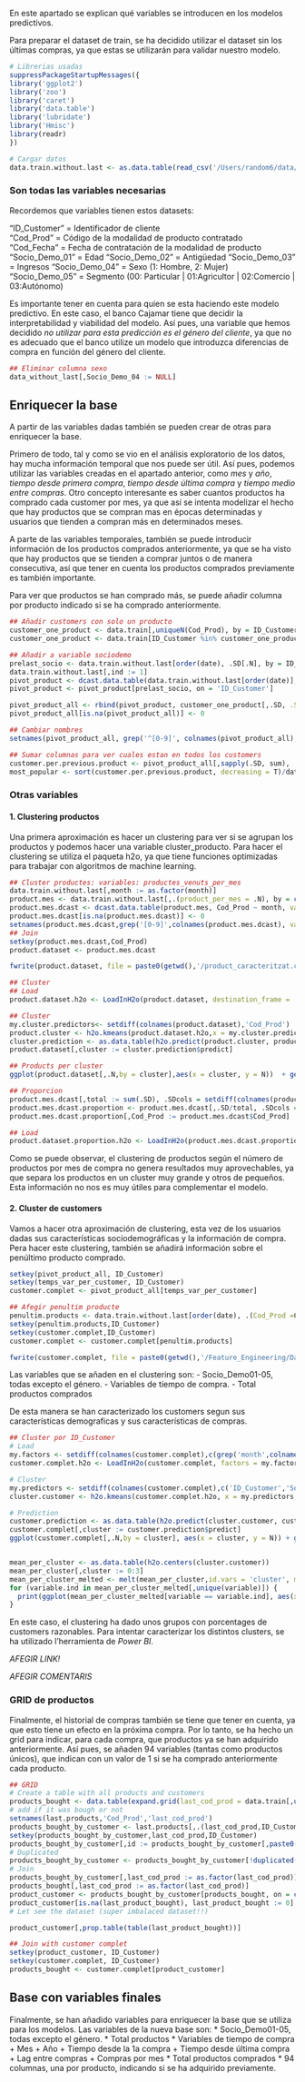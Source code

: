 En este apartado se explican qué variables se introducen en los modelos predictivos. 

Para preparar el dataset de train, se ha decidido utilizar el dataset sin los últimas compras, ya que estas se utilizarán para validar nuestro modelo. 

```r
# Librerias usadas
suppressPackageStartupMessages({
library('ggplot2')
library('zoo')
library('caret')
library('data.table')
library('lubridate')
library('Hmisc')
library(readr)
})

# Cargar datos
data.train.without.last <- as.data.table(read_csv('/Users/random6/data/data_train_without_last.csv'))

```

### Son todas las variables necesarias

Recordemos que variables tienen estos datasets:

"ID_Customer" = Identificador de cliente  
"Cod_Prod" = Código de la modalidad de producto contratado      
"Cod_Fecha" = Fecha de contratación de la modalidad de producto   
"Socio_Demo_01" = Edad
"Socio_Demo_02" = Antigüedad
"Socio_Demo_03" = Ingresos
"Socio_Demo_04" = Sexo (1: Hombre, 2: Mujer)
"Socio_Demo_05" = Segmento (00: Particular | 01:Agricultor | 02:Comercio | 03:Autónomo)

Es importante tener en cuenta para quien se esta haciendo este modelo predictivo. En este caso, el banco Cajamar tiene que decidir la interpretabilidad y viabilidad del modelo. Así pues, una variable que hemos decidido *no utilizar para esta predicción es el género del cliente*, ya que no es adecuado que el banco utilize un modelo que introduzca diferencias de compra en función del género del cliente.  
```r
## Eliminar columna sexo
data_without_last[,Socio_Demo_04 := NULL]
```

## Enriquecer la base 

A partir de las variables dadas también se pueden crear de otras para enriquecer la base. 

Primero de todo, tal y como se vio en el análisis exploratorio de los datos, hay mucha información temporal que nos puede ser útil. Así pues, podemos utilizar las variables creadas en el apartado anterior, como *mes* y *año*, *tiempo desde primera compra*, *tiempo desde última compra* y *tiempo medio entre compras*. Otro concepto interesante es saber cuantos productos ha comprado cada customer por mes, ya que así se intenta modelizar el hecho que hay productos que se compran mas en épocas determinadas y usuarios que tienden a compran más en determinados meses. 

A parte de las variables temporales, también se puede introducir información de los productos comprados anteriormente, ya que se ha visto que hay productos que se tienden a comprar juntos o de manera consecutiva, así que tener en cuenta los productos comprados previamente es también importante. 

Para ver que productos se han comprado más, se puede añadir columna por producto indicado si se ha comprado anteriormente. 
```r
## Añadir customers con solo un producto
customer_one_product <- data.train[,uniqueN(Cod_Prod), by = ID_Customer][V1 == 1, ]
customer_one_product <- data.train[ID_Customer %in% customer_one_product[,ID_Customer], .SD, .SDcols = c('ID_Customer','Cod_Prod',grep('Socio',colnames(data.train),value = T)), ]

## Añadir a variable sociodemo
prelast_socio <- data.train.without.last[order(date), .SD[.N], by = ID_Customer, .SDcols = grep('Socio_', colnames(data.train), value = T)]
data.train.without.last[,ind := 1]
pivot_product <- dcast.data.table(data.train.without.last[order(date)],ID_Customer ~ Cod_Prod, fun.aggregate = sum, value.var = 'ind')
pivot_product <- pivot_product[prelast_socio, on = 'ID_Customer']

pivot_product_all <- rbind(pivot_product, customer_one_product[,.SD, .SDcols = setdiff(colnames(customer_one_product),'Cod_Prod')], fill = T)
pivot_product_all[is.na(pivot_product_all)] <- 0

## Cambiar nombres
setnames(pivot_product_all, grep('^[0-9]', colnames(pivot_product_all), value = T), paste0(grep('^[0-9]', colnames(pivot_product_all), value = T), '_bought_before'))

## Sumar columnas para ver cuales estan en todos los customers
customer.per.previous.product <- pivot_product_all[,sapply(.SD, sum), .SDcols = grep('_bought_before', colnames(pivot_product_all), value = T)]
most_popular <- sort(customer.per.previous.product, decreasing = T)/data.train.without.last[,uniqueN(ID_Customer)]*100

```


### Otras variables

#### 1. Clustering productos

Una primera aproximación es hacer un clustering para ver si se agrupan los productos y podemos hacer una variable cluster_producto. 
Para hacer el clustering se utiliza el paqueta h2o, ya que tiene funciones optimizadas para trabajar con algoritmos de machine learning. 

```r
## Cluster productes: variables: productes_venuts_per_mes 
data.train.without.last[,month := as.factor(month)]
product.mes <- data.train.without.last[,.(product_per_mes = .N), by = c('month','Cod_Prod')]
product.mes.dcast <- dcast.data.table(product.mes, Cod_Prod ~ month, value = product_per_mes)
product.mes.dcast[is.na(product.mes.dcast)] <- 0
setnames(product.mes.dcast,grep('[0-9]',colnames(product.mes.dcast), value =T), paste0('month_',grep('[0-9]',colnames(product.mes.dcast), value =T)))
## Join 
setkey(product.mes.dcast,Cod_Prod)
product.dataset <- product.mes.dcast

fwrite(product.dataset, file = paste0(getwd(),'/product_caracteritzat.csv'), row.names = F)

## Cluster 
## Load 
product.dataset.h2o <- LoadInH2o(product.dataset, destination_frame = 'product.dataset')

## Cluster 
my.cluster.predictors<- setdiff(colnames(product.dataset),'Cod_Prod')
product.cluster <- h2o.kmeans(product.dataset.h2o,x = my.cluster.predictors, k = 4, model_id = 'cluster_products', nfolds = 3)
cluster.prediction <- as.data.table(h2o.predict(product.cluster, product.dataset.h2o))
product.dataset[,cluster := cluster.prediction$predict]

## Products per cluster
ggplot(product.dataset[,.N,by = cluster],aes(x = cluster, y = N))  + geom_bar(stat = 'identity')

## Proporcion 
product.mes.dcast[,total := sum(.SD), .SDcols = setdiff(colnames(product.mes.dcast),'Cod_Prod'), by = Cod_Prod]
product.mes.dcast.proportion <- product.mes.dcast[,.SD/total, .SDcols = setdiff(colnames(product.mes.dcast),c('Cod_Prod','total'))]
product.mes.dcast.proportion[,Cod_Prod := product.mes.dcast$Cod_Prod]

## Load 
product.dataset.proportion.h2o <- LoadInH2o(product.mes.dcast.proportion, destination_frame = 'product.dataset.proportion', factors = 'Cod_Prod')

```
Como se puede observar, el clustering de productos según el número de productos por mes de compra no genera resultados muy aprovechables, ya que separa los productos en un cluster muy grande y otros de pequeños. Esta información no nos es muy útiles para complementar el modelo. 

#### 2. Cluster de customers

Vamos a hacer otra aproximación de clustering, esta vez de los usuarios dadas sus características sociodemográficas y la información de compra. Pera hacer este clustering, también se añadirá información sobre el penúltimo producto comprado. 

```r
setkey(pivot_product_all, ID_Customer)
setkey(temps_var_per_customer, ID_Customer)
customer.complet <- pivot_product_all[temps_var_per_customer]

## Afegir penultim producte 
penultim.products <- data.train.without.last[order(date), .(Cod_Prod =Cod_Prod[.N]), by = ID_Customer]
setkey(penultim.products,ID_Customer)
setkey(customer.complet,ID_Customer)
customer.complet <- customer.complet[penultim.products]

fwrite(customer.complet, file = paste0(getwd(),'/Feature_Engineering/Data/customer_complet.csv'), row.names = F)

```

Las variables que se añaden en el clustering son: 
- Socio_Demo01-05, todas excepto el género. 
- Variables de tiempo de compra.
- Total productos comprados

De esta manera se han caracterizado los customers segun sus características demograficas y sus características de compras. 

```r

## Cluster por ID_Customer 
# Load 
my.factors <- setdiff(colnames(customer.complet),c(grep('month',colnames(customer.complet),value = T),c('Socio_Demo_01','Socio_Demo_02','Socio_Demo_03','total_productes_comprats','temps_desde_primera_compra','temps_desde_darrera_compra','lag_entre_compres')))
customer.complet.h2o <- LoadInH2o(customer.complet, factors = my.factors, destination_frame = 'customer.complet')

# Cluster 
my.predictors <- setdiff(colnames(customer.complet),c('ID_Customer','Socio_Demo_04')) #sacamos ID_Customer y variable sexo
cluster.customer <- h2o.kmeans(customer.complet.h2o, x = my.predictors, nfolds = 5, k = 4, model_id = 'kmean.per.customer.1')

# Prediction 
customer.prediction <- as.data.table(h2o.predict(cluster.customer, customer.complet.h2o))
customer.complet[,cluster := customer.prediction$predict]
ggplot(customer.complet[,.N,by = cluster], aes(x = cluster, y = N)) + geom_bar(stat = 'identity')


mean_per_cluster <- as.data.table(h2o.centers(cluster.customer))
mean_per_cluster[,cluster := 0:3]
mean_per_cluster_melted <- melt(mean_per_cluster,id.vars = 'cluster', measure.vars = setdiff(colnames(mean_per_cluster),'cluster'))
for (variable.ind in mean_per_cluster_melted[,unique(variable)]) {
  print(ggplot(mean_per_cluster_melted[variable == variable.ind], aes(x = cluster, y = value)) + geom_bar(stat = 'identity') + ggtitle(variable.ind))
}

```


En este caso, el clustering ha dado unos grupos con porcentages de customers razonables. Para intentar caracterizar los distintos clusters, se ha utilizado l'herramienta de *Power BI*.

*AFEGIR LINK!*

*AFEGIR COMENTARIS*


### GRID de productos

Finalmente, el historial de compras también se tiene que tener en cuenta, ya que esto tiene un efecto en la próxima compra. Por lo tanto, se ha hecho un grid para indicar, para cada compra, que productos ya se han adquirido anteriormente. Así pues, se añaden 94 variables (tantas como productos únicos), que indican con un valor de 1 si se ha comprado anteriormente cada producto. 

```r
## GRID 
# Create a table with all products and customers 
products_bought <- data.table(expand.grid(last_cod_prod = data.train[,unique(Cod_Prod)], ID_Customer = data.train[,unique(ID_Customer)]))
# add if it was bough or not 
setnames(last.products,'Cod_Prod','last_cod_prod')
products_bought_by_customer <- last.products[,.(last_cod_prod,ID_Customer)][,last_product_bought := 1]
setkey(products_bought_by_customer,last_cod_prod,ID_Customer)
products_bought_by_customer[,id := products_bought_by_customer[,paste0(last_cod_prod,'_',ID_Customer)]]
# Duplicated
products_bought_by_customer <- products_bought_by_customer[!duplicated(id)]
# Join
products_bought_by_customer[,last_cod_prod := as.factor(last_cod_prod)]
products_bought[,last_cod_prod := as.factor(last_cod_prod)]
product_customer <- products_bought_by_customer[products_bought, on = c('last_cod_prod','ID_Customer')]
product_customer[is.na(last_product_bought), last_product_bought := 0]
# Let see the dataset (super imbalaced dataset!!)

product_customer[,prop.table(table(last_product_bought))] 

## Join with customer complet
setkey(product_customer, ID_Customer)
setkey(customer.complet, ID_Customer)
products_bought <- customer.complet[product_customer]
```


## Base con variables finales

Finalmente, se han añadido variables para enriquecer la base que se utiliza para los modelos. Las variables de la nueva base son:
* Socio_Demo01-05, todas excepto el género. 
* Total productos
* Variables de tiempo de compra
  + Mes
  + Año
  + Tiempo desde la 1a compra
  + Tiempo desde última compra
  + Lag entre compras
  + Compras por mes
* Total productos comprados
* 94 columnas, una por producto, indicando si se ha adquirido previamente.





